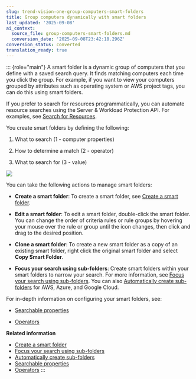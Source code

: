 ```yaml
---
slug: trend-vision-one-group-computers-smart-folders
title: Group computers dynamically with smart folders
last_updated: '2025-09-08'
ai_context:
  source_file: group-computers-smart-folders.md
  conversion_date: '2025-09-08T23:42:18.296Z'
conversion_status: converted
translation_ready: true
---
```


::: {role="main"}
A smart folder is a dynamic group of computers that you define with a saved search query. It finds matching computers each time you click the group. For example, if you want to view your computers grouped by attributes such as operating system or AWS project tags, you can do this using smart folders.

If you prefer to search for resources programmatically, you can automate resource searches using the Server & Workload Protection API. For examples, see [Search for Resources](search-for-resources.mdx).

You create smart folders by defining the following:

1.  What to search (1 - computer properties)

2.  How to determine a match (2 - operator)

3.  What to search for (3 - value)

![](/images/smart-folder-query=1c4ffa8d-0741-4adf-ba58-c73f20e06b77.webp)

You can take the following actions to manage smart folders:

- **Create a smart folder**: To create a smart folder, see [Create a smart folder](create-smart-folder.mdx).

- **Edit a smart folder**: To edit a smart folder, double-click the smart folder. You can change the order of criteria rules or rule groups by hovering your mouse over the rule or group until the icon changes, then click and drag to the desired position.

- **Clone a smart folder**: To create a new smart folder as a copy of an existing smart folder, right click the original smart folder and select **Copy Smart Folder**.

- **Focus your search using sub-folders**: Create smart folders within your smart folders to narrow your search. For more information, see [Focus your search using sub-folders](smart-folder-subfolders.mdx). You can also [Automatically create sub-folders](automatically-create-subfolders.mdx) for AWS, Azure, and Google Cloud.

For in-depth information on configuring your smart folders, see:

- [Searchable properties](smart-folder-searchable-properties.mdx)

- [Operators](smart-folder-operators.mdx)

**Related information**

- [Create a smart folder](create-smart-folder.md "Create a smart folder to define a dynamic group of computers with a saved search query.")
- [Focus your search using sub-folders](smart-folder-subfolders.md "Create sub-folders within your smart folders to narrow your searches.")
- [Automatically create sub-folders](automatically-create-subfolders.md "Configure your smart folders to automatically create sub-folders based on AWS, Azure, or Google Cloud tags and labels.")
- [Searchable properties](smart-folder-searchable-properties.md "Review the properties you can use to create the search rules and groups for your smart folders.")
- [Operators](smart-folder-operators.md "Use operators to refine how your smart folders search for computers.")
:::
